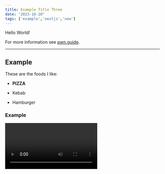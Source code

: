 ```yaml
---
title: Example Title Three
date: "2023-10-20"
tags: ['example','nextjs','new']
---
```


<CustomImage src="https://raw.githubusercontent.com/Vishal-Chandrasekaran/test-mdx-blogposts/main/images/js.png" alt="ChatGPT provides the benefits of Static-Site Generation" />


Hello World!



For more information see [pwn.guide](https://pwn.guide).

---

## Example

These are the foods I like:

- **PIZZA**

- Kebab

- Hamburger

### Example

<Video/>

I love to code. Here is an example JavaScript code:

```js
console.log("Example")
```

We can also create a table.

| Wrestler                | Origin       |
| ----------------------- | ------------ | 
| Mike                    | USA          |
| John                    | UK           |
| Steeve                  | Australia    |

